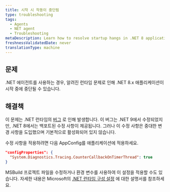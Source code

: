 ```yaml
---
title: 시작 시 작동이 중단됨
type: troubleshooting
tags:
  - Agents
  - NET agent
  - Troubleshooting
metaDescription: Learn how to resolve startup hangs in .NET 8 applications caused by a known runtime issue.
freshnessValidatedDate: never
translationType: machine
---
```


## 문제

.NET 에이전트를 사용하는 경우, 알려진 런타임 문제로 인해 .NET 8.x 애플리케이션이 시작 중에 중단될 수 있습니다.

## 해결책

이 문제는 .NET 런타임의 [버그](https://github.com/dotnet/runtime/issues/93175) 로 인해 발생합니다. 이 버그는 .NET 9에서 수정되었지만, .NET 8에서는 백포트된 수정 사항이 제공됩니다. 그러나 이 수정 사항은 중대한 변경 사항을 도입했으며 기본적으로 활성화되어 있지 않습니다.

수정 사항을 적용하려면 다음 AppConfig를 애플리케이션에 적용하세요.

```json
"configProperties": {
  "System.Diagnostics.Tracing.CounterCallbackOnTimerThread": true
} 
```

MSBuild 프로젝트 파일을 수정하거나 환경 변수를 사용하여 이 설정을 적용할 수도 있습니다. 자세한 내용은 Microsoft의 [.NET 런타임 구성 설정](https://learn.microsoft.com/en-us/dotnet/core/runtime-config/) 에 대한 설명서를 참조하세요.